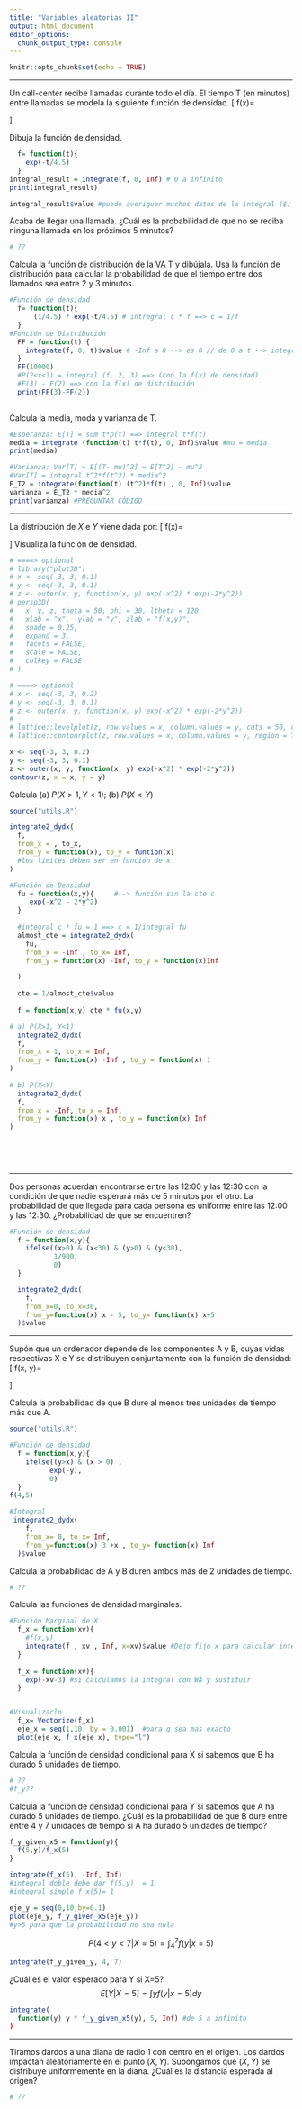 ```yaml
---
title: "Variables aleatorias II"
output: html_document
editor_options: 
  chunk_output_type: console
---
```


```r
knitr::opts_chunk$set(echo = TRUE)
```

----

Un call-center recibe llamadas durante todo el día. El tiempo T (en minutos)
entre llamadas se modela la siguiente función de densidad.
\[
  f(x)=\begin{cases}
               c \cdot e^{- t/ 4.5}\qquad 0 \leq t < \infty\\
               0 \qquad \text{en otro caso (e.o.c.)}
      \end{cases}
\]

Dibuja la función de densidad.

```r
  f= function(t){
    exp(-t/4.5)
  }
integral_result = integrate(f, 0, Inf) # 0 a infinito
print(integral_result)

integral_result$value #puedo averiguar muchos datos de la integral ($)

```

Acaba de llegar una llamada. ¿Cuál es la probabilidad de que no se reciba
ninguna llamada en los próximos 5 minutos?

```r
# ??
```


Calcula la función de distribución de la VA T y dibújala. Usa la función de distribución para
calcular la probabilidad de que el tiempo entre dos llamados sea entre 2 y 3
minutos.

```r
#Función de densidad
  f= function(t){ 
      (1/4.5) * exp(-t/4.5) # intregral c * f ==> c = 1/f
  }
#Función de Distribución
  FF = function(t) {
    integrate(f, 0, t)$value # -Inf a 0 --> es 0 // de 0 a t --> integral
  }
  FF(10000)
  #P(2<x<3) = integral (f, 2, 3) ==> (con la f(x) de densidad)
  #F(3) - F(2) ==> con la f(x) de distribución
  print(FF(3)-FF(2))
  
```


Calcula la media, moda y varianza de T.

```r
#Esperanza: E[T] = sum t*p(t) ==> integral t*f(t)
media = integrate (function(t) t*f(t), 0, Inf)$value #mu = media
print(media)

#Varianza: Var[T] = E[(T- mu)^2] = E[T^2] - mu^2
#Var[T] = integral t^2*f(t^2) * media^2
E_T2 = integrate(function(t) (t^2)*f(t) , 0, Inf)$value
varianza = E_T2 * media^2
print(varianza) #PREGUNTAR CÓDIGO

```

---

La distribución de $X$ e $Y$ viene dada por:
 \[
  f(x)=\begin{cases}
              ce^{(-x^2)}e ^{(-2y^2)} \qquad -\infty < x < \infty, -\infty < y< \infty \\
              0 \qquad \text{e.o.c}
      \end{cases}
\]
Visualiza la función de densidad. 

```r
# ====> optional
# library("plot3D")
# x <- seq(-3, 3, 0.1)
# y <- seq(-3, 3, 0.1)
# z <- outer(x, y, function(x, y) exp(-x^2) * exp(-2*y^2))
# persp3D(
#   x, y, z, theta = 50, phi = 30, ltheta = 120,
#   xlab = "x",  ylab = "y", zlab = "f(x,y)",
#   shade = 0.25,
#   expand = 3,
#   facets = FALSE,
#   scale = FALSE,
#   colkey = FALSE
# )
```

```r
# ====> optional
# x <- seq(-3, 3, 0.2)
# y <- seq(-3, 3, 0.1)
# z <- outer(x, y, function(x, y) exp(-x^2) * exp(-2*y^2))
# 
# lattice::levelplot(z, row.values = x, column.values = y, cuts = 50, colorkey=FALSE)
# lattice::contourplot(z, row.values = x, column.values = y, region = TRUE, colorkey=FALSE)
```
```r
x <- seq(-3, 3, 0.2)
y <- seq(-3, 3, 0.1)
z <- outer(x, y, function(x, y) exp(-x^2) * exp(-2*y^2))
contour(z, x = x, y = y)
```


Calcula (a) $P(X > 1, Y < 1)$; (b) $P(X < Y)$

```r
source("utils.R")

integrate2_dydx(
  f,
  from_x = , to_x,
  from_y = function(x), to_y = funtion(x)
  #los limites deben ser en función de x
)

#Función de Densidad
  fu = function(x,y){     #--> función sin la cte c
     exp(-x^2 - 2*y^2) 
  }
  
  #integral c * fu = 1 ==> c = 1/integral fu
  almost_cte = integrate2_dydx(
    fu,
    from_x = -Inf , to_x= Inf,
    from_y = function(x) -Inf, to_y = function(x)Inf  

  )
  
  cte = 1/almost_cte$value
  
  f = function(x,y) cte * fu(x,y)

# a) P(X>1, Y<1)
  integrate2_dydx(
  f,
  from_x = 1, to_x = Inf,
  from_y = function(x) -Inf , to_y = function(x) 1
)
  
# b) P(X<Y)
  integrate2_dydx(
  f,
  from_x = -Inf, to_x = Inf,
  from_y = function(x) x , to_y = function(x) Inf
)
  
  
  
  
```

----

Dos personas acuerdan encontrarse entre las 12:00 y las 12:30 con la condición
de que nadie esperará más de 5 minutos por el otro. La probabilidad de que llegada
para cada persona es uniforme entre las 12:00 y las 12:30. ¿Probabilidad de que se
encuentren?

```r
#Función de densidad
  f = function(x,y){
    ifelse((x>0) & (x<30) & (y>0) & (y<30), 
           1/900, 
           0)
  }

  integrate2_dydx(
    f,
    from_x=0, to_x=30,
    from_y=function(x) x - 5, to_y= function(x) x+5
  )$value
```

---- 

Supón que un ordenador depende de los componentes A y B, cuyas vidas respectivas
X e Y se distribuyen conjuntamente con la función de densidad:
\[
  f(x, y)=\begin{cases}
              e^{-y}  \qquad 0 < x < y< \infty \\
              0 \qquad \text{otherwise}
      \end{cases}
\]

Calcula la probabilidad de que B dure al menos tres unidades de tiempo más que A.

```r
source("utils.R")

#Función de densidad
  f = function(x,y){
    ifelse((y>x) & (x > 0) , 
          exp(-y),
          0)
  }
f(4,5)

#Integral
 integrate2_dydx(
    f,
    from_x= 0, to_x= Inf,
    from_y=function(x) 3 +x , to_y= function(x) Inf
  )$value
```

Calcula la probabilidad de A y B duren ambos más de 2 unidades de tiempo.

```r
# ??
```

Calcula las funciones de densidad marginales.

```r
#Función Marginal de X
  f_x = function(xv){
    #f(x,y)
    integrate(f , xv , Inf, x=xv)$value #Dejo fijo x para calcular integral de y 
  }
  
  f_x = function(xv){
    exp(-xv-3) #si calculamos la integral con WA y sustituir
  }


#Visualizarlo
  f_x= Vectorize(f_x)
  eje_x = seq(1,10, by = 0.001)  #para q sea mas exacto
  plot(eje_x, f_x(eje_x), type="l")

```

Calcula la función de densidad condicional para X si sabemos que B ha durado
5 unidades de tiempo.

```r
# ??
#f_y??
```

Calcula la función de densidad condicional para Y si sabemos que A ha durado
5 unidades de tiempo. ¿Cuál es la probabilidad de que B dure entre entre 4
y 7 unidades de tiempo si A ha durado 5 unidades de tiempo?

```r
f_y_given_x5 = function(y){
  f(5,y)/f_x(5)
}

integrate(f_x(5), -Inf, Inf)
#integral doble debe dar f(5,y)  = 1
#integral simple f_x(5)= 1

eje_y = seq(0,10,by=0.1)
plot(eje_y, f_y_given_x5(eje_y)) 
#y>5 para que la probabilidad no sea nula

```

$$P(4<y<7 | X=5) = \int_4^7 f(y|x=5)$$
```r
integrate(f_y_given_y, 4, 7)
```

¿Cuál es el valor esperado para Y si X=5?
$$E[Y|X=5]= \int y f(y|x=5) dy$$

```r
integrate(
  function(y) y * f_y_given_x5(y), 5, Inf) #de 5 a infinito
)

```

----

Tiramos dardos a una diana de radio 1 con centro en el origen. Los dardos impactan
aleatoriamente en el punto $(X, Y)$. Supongamos que $(X, Y)$ se distribuye
uniformemente en la diana. ¿Cuál es la distancia esperada al origen?

```r
# ??
```


